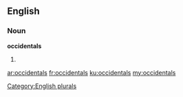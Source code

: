 ==English==

===Noun===
'''occidentals'''

# {{plural of|[[occidental]]}}

[[Category:English plurals]]

[[ar:occidentals]]
[[fr:occidentals]]
[[ku:occidentals]]
[[my:occidentals]]